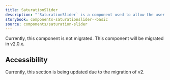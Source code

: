 ```yaml
---
title: SaturationSlider
description: "`SaturationSlider` is a component used to allow the user to select a color saturation."
storybook: components-saturationslider--basic
source: components/saturation-slider
---
```


Currently, this component is not migrated. This component will be migrated in v2.0.x.

## Accessibility

Currently, this section is being updated due to the migration of v2.
